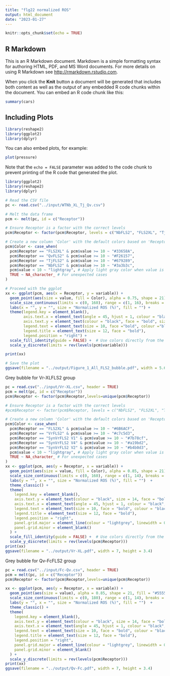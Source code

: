 ```yaml
---
title: "flg22 normalized ROS"
output: html_document
date: "2023-01-27"
---
```


```r
knitr::opts_chunk$set(echo = TRUE)
```

## R Markdown

This is an R Markdown document. Markdown is a simple formatting syntax for authoring HTML, PDF, and MS Word documents. For more details on using R Markdown see <http://rmarkdown.rstudio.com>.

When you click the **Knit** button a document will be generated that includes both content as well as the output of any embedded R code chunks within the document. You can embed an R code chunk like this:

```r
summary(cars)
```

## Including Plots
```R
library(reshape2)
library(ggplot2)
library(dplyr)
```

You can also embed plots, for example:

```r
plot(pressure)
```

Note that the `echo = FALSE` parameter was added to the code chunk to prevent printing of the R code that generated the plot.

```r
library(ggplot2)
library(reshape2)
library(dplyr)

# Read the CSV file
pc <- read.csv("../input/WTNb_XL_Tj_Qv.csv")

# Melt the data frame
pcm <- melt(pc, id = c("Receptor"))

# Ensure Receptor is a factor with the correct levels
pcm$Receptor <- factor(pcm$Receptor, levels = c("NbFLS2", "FLS2XL", "TjFLS2", "QvFLS2"))

# Create a new column 'Color' with the default colors based on 'Receptor'
pcm$Color <- case_when(
  pcm$Receptor == "FLS2XL" & pcm$value >= 10 ~ "#33658A",
  pcm$Receptor == "QvFLS2" & pcm$value >= 10 ~ "#F26157",
  pcm$Receptor == "TjFLS2" & pcm$value >= 10 ~ "#679289",
  pcm$Receptor == "NbFLS2" & pcm$value >= 10 ~ "#3a3b3c",
  pcm$value < 10 ~ "lightgray", # Apply light gray color when value is less than 10
  TRUE ~ NA_character_ # For unexpected cases
)

# Proceed with the ggplot
xx <- ggplot(pcm, aes(x = Receptor, y = variable)) + 
  geom_point(aes(size = value, fill = Color), alpha = 0.75, shape = 21) + 
  scale_size_continuous(limits = c(0, 160), range = c(1, 16), breaks = c(25, 50, 75, 100, 160)) + 
  labs(x = "", y = "", size = "Normalized ROS (%)", fill = "") + 
  theme(legend.key = element_blank(), 
        axis.text.x = element_text(angle = 45, hjust = 1, colour = "black", size = 14, face = "bold", vjust = 1), 
        axis.text.y = element_text(colour = "black", face = "bold", size = 13), 
        legend.text = element_text(size = 10, face ="bold", colour ="black"), 
        legend.title = element_text(size = 12, face = "bold"), 
        legend.position = "right") + 
  scale_fill_identity(guide = FALSE) +  # Use colors directly from the Color column
  scale_y_discrete(limits = rev(levels(pcm$variable)))

print(xx)

# Save the plot
ggsave(filename = "../output/Figure_1_All_FLS2_bubble.pdf", width = 5.6, height = 6.5)


```


Grey bubble for Vr-XLFLS2 group
```r
pc = read.csv("../input/Vr-XL.csv", header = TRUE)
pcm = melt(pc, id = c("Receptor"))
pcm$Receptor <- factor(pcm$Receptor,levels=unique(pcm$Receptor))

# Ensure Receptor is a factor with the correct levels
#pcm$Receptor <- factor(pcm$Receptor, levels = c("NbFLS2", "FLS2XL", "TjFLS2", "QvFLS2"))

# Create a new column 'Color' with the default colors based on 'Receptor'
pcm$Color <- case_when(
  pcm$Receptor == "FLS2XL" & pcm$value >= 10 ~ "#6B6ACF",
  pcm$Receptor == "VrFLS2" & pcm$value >= 10 ~ "#c7c5d3",
  pcm$Receptor == "SynVrFLS2 V1" & pcm$value >= 10 ~ "#7b78cf",
  pcm$Receptor == "SynVrFLS2 V4" & pcm$value >= 10 ~ "#a19bd2",
  pcm$Receptor == "SynVrFLS2 V2" & pcm$value >= 10 ~ "#b4b0d3",
  pcm$value < 10 ~ "lightgray", # Apply light gray color when value is less than 10
  TRUE ~ NA_character_ # For unexpected cases
)
xx <- ggplot(pcm, aes(y = Receptor, x = variable)) + 
  geom_point(aes(size = value, fill = Color), alpha = 0.85, shape = 21) + 
  scale_size_continuous(limits = c(0, 160), range = c(1, 14), breaks = c(25, 50, 75, 140)) + 
  labs(y = "", x = "", size = "Normalized ROS (%)", fill = "")  + 
  theme_classic() +
  theme(
    legend.key = element_blank(), 
    axis.text.y = element_text(colour = "black", size = 14, face = "bold"), 
    axis.text.x = element_text(angle = 45, hjust = 1, colour = "black", size = 14, face = "bold", vjust = 1), 
    legend.text = element_text(size = 10, face = "bold", colour = "black"), 
    legend.title = element_text(size = 12, face = "bold"), 
    legend.position = "right",
    panel.grid.major = element_line(colour = "lightgrey", linewidth = 0.5),
    panel.grid.minor = element_blank()
  ) +
  scale_fill_identity(guide = FALSE) +  # Use colors directly from the Color column
  scale_y_discrete(limits = rev(levels(pcm$Receptor))) 
print(xx)
ggsave(filename = "../output/Vr-XL.pdf", width = 7, height = 3.4)

```

Grey bubble for Qv-FcFLS2 group
```r
pc = read.csv("../input/Fc-Qv.csv", header = TRUE)
pcm = melt(pc, id = c("Receptor"))
pcm$Receptor <- factor(pcm$Receptor,levels=unique(pcm$Receptor))

xx <- ggplot(pcm, aes(y = Receptor, x = variable)) + 
  geom_point(aes(size = value), alpha = 0.85, shape = 21, fill = "#555555", color = "black") + 
  scale_size_continuous(limits = c(0, 180), range = c(1, 14), breaks = c(25, 50, 75, 170)) + 
  labs(y = "", x = "", size = "Normalized ROS (%)", fill = "")  + 
  theme_classic() +
  theme(
    legend.key = element_blank(), 
    axis.text.y = element_text(colour = "black", size = 14, face = "bold"), 
    axis.text.x = element_text(angle = 45, hjust = 1, colour = "black", size = 14, face = "bold", vjust = 1), 
    legend.text = element_text(size = 10, face = "bold", colour = "black"), 
    legend.title = element_text(size = 12, face = "bold"), 
    legend.position = "right",
    panel.grid.major = element_line(colour = "lightgrey", linewidth = 0.5),
    panel.grid.minor = element_blank()
  ) +
  scale_y_discrete(limits = rev(levels(pcm$Receptor))) 
print(xx)
ggsave(filename = "../output/Qv-Fc.pdf", width = 7, height = 3.4)

```